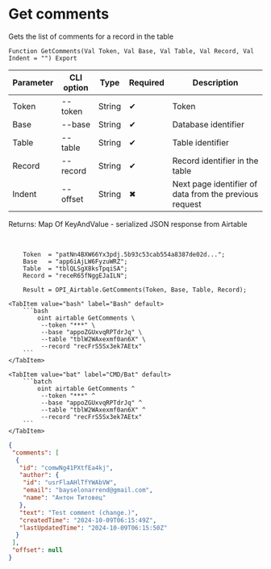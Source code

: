 ﻿---
sidebar_position: 1
description: Get comments and other functions to work with Airtable in the Open Integration Package, a free open-source integration library for 1C:Enterprise 8, OneScript and CLI
keywords: [1C, 1С, 1С:Enterprise, 1С:Enterprise 8.3, API, Integration, Services, Exchange, OneScript, CLI, Airtable]
---


# Get comments
 Gets the list of comments for a record in the table



`Function GetComments(Val Token, Val Base, Val Table, Val Record, Val Indent = "") Export`

  | Parameter | CLI option | Type | Required | Description |
  |-|-|-|-|-|
  | Token | --token | String | &#x2714; | Token |
  | Base | --base | String | &#x2714; | Database identifier |
  | Table | --table | String | &#x2714; | Table identifier |
  | Record | --record | String | &#x2714; | Record identifier in the table |
  | Indent | --offset | String | &#x2716; | Next page identifier of data from the previous request |

  
  Returns:  Map Of KeyAndValue - serialized JSON response from Airtable

<br/>




```bsl title="1C:Enterprise/OneScript code example"
    Token  = "patNn4BXW66Yx3pdj.5b93c53cab554a8387de02d...";
    Base   = "app6iAjLW6FyzuWRZ";
    Table  = "tblQLSgX8ksTpqiSA";
    Record = "receR65fNggEJaILN";

    Result = OPI_Airtable.GetComments(Token, Base, Table, Record);
```
 

 <Tabs>
  
    <TabItem value="bash" label="Bash" default>
        ```bash
            oint airtable GetComments \
             --token "***" \
             --base "appoZGUxvqRPTdrJq" \
             --table "tblW2WAxexmf0an6X" \
             --record "recFrS5Sx3ek7AEtx"
        ```
    </TabItem>
  
    <TabItem value="bat" label="CMD/Bat" default>
        ```batch
            oint airtable GetComments ^
             --token "***" ^
             --base "appoZGUxvqRPTdrJq" ^
             --table "tblW2WAxexmf0an6X" ^
             --record "recFrS5Sx3ek7AEtx"
        ```
    </TabItem>
</Tabs>


```json title="Result"
{
 "comments": [
  {
   "id": "comwNg41PXtfEa4kj",
   "author": {
    "id": "usrFlaAHlTfYWAbVW",
    "email": "bayselonarrend@gmail.com",
    "name": "Антон Титовец"
   },
   "text": "Test comment (change.)",
   "createdTime": "2024-10-09T06:15:49Z",
   "lastUpdatedTime": "2024-10-09T06:15:50Z"
  }
 ],
 "offset": null
}
```
